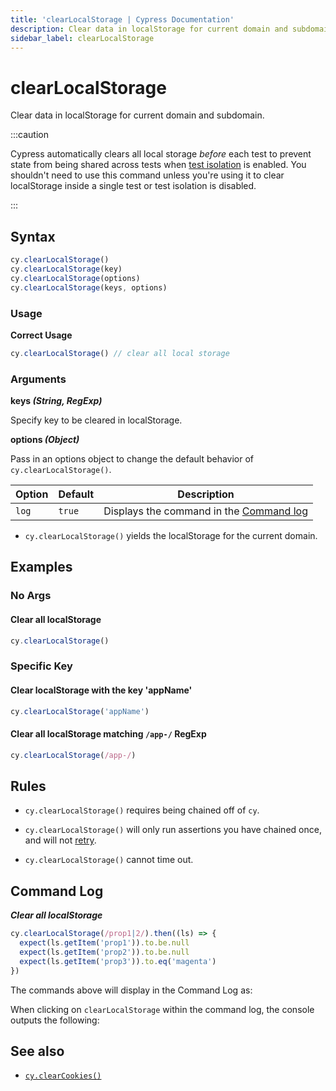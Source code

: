 ```yaml
---
title: 'clearLocalStorage | Cypress Documentation'
description: Clear data in localStorage for current domain and subdomain in Cypress.
sidebar_label: clearLocalStorage
---
```


<ProductHeading product="app" />

# clearLocalStorage

Clear data in localStorage for current domain and subdomain.

:::caution

Cypress automatically clears all local storage _before_ each test to prevent
state from being shared across tests when
[test isolation](/app/core-concepts/writing-and-organizing-tests#Test-Isolation)
is enabled. You shouldn't need to use this command unless you're using it to
clear localStorage inside a single test or test isolation is disabled.

:::

## Syntax

```javascript
cy.clearLocalStorage()
cy.clearLocalStorage(key)
cy.clearLocalStorage(options)
cy.clearLocalStorage(keys, options)
```

### Usage

<Icon name="check-circle" color="green" /> **Correct Usage**

```javascript
cy.clearLocalStorage() // clear all local storage
```

### Arguments

<Icon name="angle-right" /> **keys _(String, RegExp)_**

Specify key to be cleared in localStorage.

<Icon name="angle-right" /> **options _(Object)_**

Pass in an options object to change the default behavior of
`cy.clearLocalStorage()`.

| Option | Default | Description                                                                         |
| ------ | ------- | ----------------------------------------------------------------------------------- |
| `log`  | `true`  | Displays the command in the [Command log](/app/core-concepts/open-mode#Command-Log) |

<HeaderYields />

- `cy.clearLocalStorage()` yields the localStorage for the current domain.

## Examples

### No Args

#### Clear all localStorage

```javascript
cy.clearLocalStorage()
```

### Specific Key

#### Clear localStorage with the key 'appName'

```javascript
cy.clearLocalStorage('appName')
```

#### Clear all localStorage matching `/app-/` RegExp

```javascript
cy.clearLocalStorage(/app-/)
```

## Rules

<HeaderRequirements />

- `cy.clearLocalStorage()` requires being chained off of `cy`.

<HeaderAssertions />

- `cy.clearLocalStorage()` will only run assertions you have chained once, and
  will not [retry](/app/core-concepts/retry-ability).

<HeaderTimeouts />

- `cy.clearLocalStorage()` cannot time out.

## Command Log

**_Clear all localStorage_**

```javascript
cy.clearLocalStorage(/prop1|2/).then((ls) => {
  expect(ls.getItem('prop1')).to.be.null
  expect(ls.getItem('prop2')).to.be.null
  expect(ls.getItem('prop3')).to.eq('magenta')
})
```

The commands above will display in the Command Log as:

<DocsImage
  src="/img/api/clearlocalstorage/clear-ls-localstorage-in-command-log.png"
  alt="Command log for clearLocalStorage"
/>

When clicking on `clearLocalStorage` within the command log, the console outputs
the following:

<DocsImage
  src="/img/api/clearlocalstorage/local-storage-object-shown-in-console.png"
  alt="console.log for clearLocalStorage"
/>

## See also

- [`cy.clearCookies()`](/api/commands/clearcookies)
